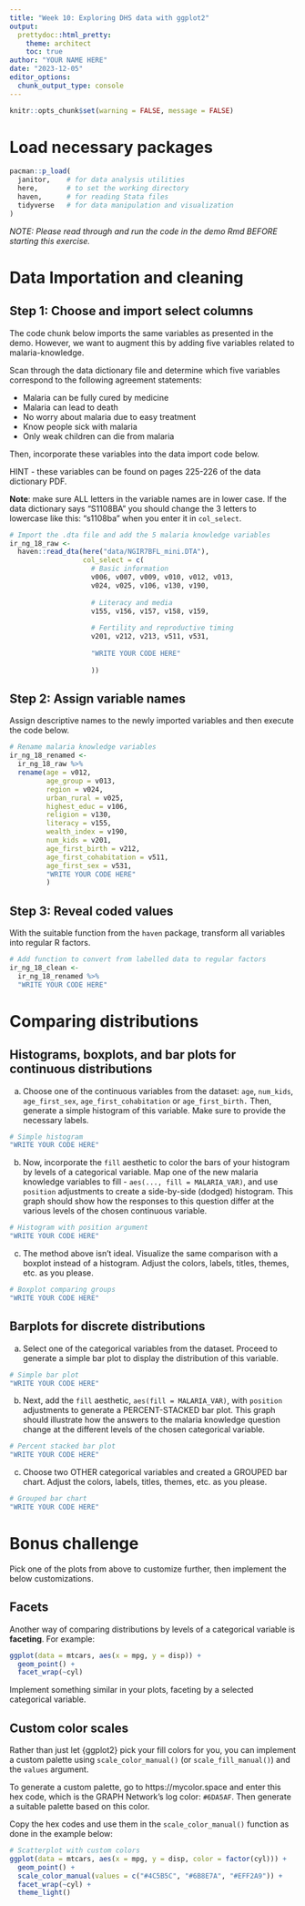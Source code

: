 ```yaml
---
title: "Week 10: Exploring DHS data with ggplot2"
output:
  prettydoc::html_pretty:
    theme: architect
    toc: true
author: "YOUR NAME HERE"
date: "2023-12-05"
editor_options: 
  chunk_output_type: console
---
```


```r
knitr::opts_chunk$set(warning = FALSE, message = FALSE)
```

# Load necessary packages
```r
pacman::p_load(
  janitor,    # for data analysis utilities
  here,       # to set the working directory
  haven,      # for reading Stata files
  tidyverse   # for data manipulation and visualization
)
```

*NOTE: Please read through and run the code in the demo Rmd BEFORE starting this exercise.*

# Data Importation and cleaning

## Step 1: Choose and import select columns

The code chunk below imports the same variables as presented in the demo. However, we want to augment this by adding five variables related to malaria-knowledge.

Scan through the data dictionary file and determine which five variables correspond to the following agreement statements:

-   Malaria can be fully cured by medicine
-   Malaria can lead to death
-   No worry about malaria due to easy treatment
-   Know people sick with malaria
-   Only weak children can die from malaria

Then, incorporate these variables into the data import code below. 

HINT - these variables can be found on pages 225-226 of the data dictionary PDF.

**Note**: make sure ALL letters in the variable names are in lower case. If the data dictionary says "S1108BA" you should change the 3 letters to lowercase like this: "s1108ba" when you enter it in `col_select`.

```r
# Import the .dta file and add the 5 malaria knowledge variables
ir_ng_18_raw <- 
  haven::read_dta(here("data/NGIR7BFL_mini.DTA"),
                  col_select = c(
                    # Basic information
                    v006, v007, v009, v010, v012, v013, 
                    v024, v025, v106, v130, v190,                     
                    
                    # Literacy and media
                    v155, v156, v157, v158, v159, 
                    
                    # Fertility and reproductive timing
                    v201, v212, v213, v511, v531, 
                    
                    "WRITE YOUR CODE HERE" 
                    
                    ))
```


## Step 2: Assign variable names

Assign descriptive names to the newly imported variables and then execute the code below.

```r
# Rename malaria knowledge variables
ir_ng_18_renamed <- 
  ir_ng_18_raw %>% 
  rename(age = v012,
         age_group = v013,
         region = v024,
         urban_rural = v025,
         highest_educ = v106,
         religion = v130,
         literacy = v155,
         wealth_index = v190,
         num_kids = v201,
         age_first_birth = v212,
         age_first_cohabitation = v511,
         age_first_sex = v531, 
         "WRITE YOUR CODE HERE" 
         )
```

## Step 3: Reveal coded values

With the suitable function from the `haven` package, transform all variables into regular R factors.

```r
# Add function to convert from labelled data to regular factors
ir_ng_18_clean <- 
  ir_ng_18_renamed %>% 
  "WRITE YOUR CODE HERE"
```

# Comparing distributions

## Histograms, boxplots, and bar plots for continuous distributions

a.  Choose one of the continuous variables from the dataset: `age`, `num_kids`, `age_first_sex`, `age_first_cohabitation` or `age_first_birth.` Then, generate a simple histogram of this variable. Make sure to provide the necessary labels.

```r
# Simple histogram
"WRITE YOUR CODE HERE"
```

b.  Now, incorporate the `fill` aesthetic to color the bars of your histogram by levels of a categorical variable. Map one of the new malaria knowledge variables to fill - `aes(..., fill = MALARIA_VAR)`, and use `position` adjustments to create a side-by-side (dodged) histogram. This graph should show how the responses to this question differ at the various levels of the chosen continuous variable.

```r
# Histogram with position argument
"WRITE YOUR CODE HERE"
```

c. The method above isn't ideal. Visualize the same comparison with a boxplot instead of a histogram. Adjust the colors, labels, titles, themes, etc. as you please.

```r
# Boxplot comparing groups
"WRITE YOUR CODE HERE"
```

## Barplots for discrete distributions 

a.  Select one of the categorical variables from the dataset. Proceed to generate a simple bar plot to display the distribution of this variable. 

```r
# Simple bar plot
"WRITE YOUR CODE HERE"
```


b.  Next, add the `fill` aesthetic, `aes(fill = MALARIA_VAR)`, with `position` adjustments to generate a PERCENT-STACKED bar plot. This graph should illustrate how the answers to the malaria knowledge question change at the different levels of the chosen categorical variable.

```r
# Percent stacked bar plot
"WRITE YOUR CODE HERE"
```

c. Choose two OTHER categorical variables and created a GROUPED bar chart. Adjust the colors, labels, titles, themes, etc. as you please.

```r
# Grouped bar chart
"WRITE YOUR CODE HERE"
```


# Bonus challenge

Pick one of the plots from above to customize further, then implement the below customizations.

## Facets 

Another way of comparing distributions by levels of a categorical variable is **faceting**. For example:

```r
ggplot(data = mtcars, aes(x = mpg, y = disp)) +
  geom_point() +
  facet_wrap(~cyl)
```

Implement something similar in your plots, faceting by a selected categorical variable.


## Custom color scales

Rather than just let {ggplot2} pick your fill colors for you, you can implement a custom palette using `scale_color_manual()` (or `scale_fill_manual()`) and the `values` argument. 

To generate a custom palette, go to https://mycolor.space and enter this hex code, which is the GRAPH Network's log color: `#6DA5AF`. Then generate a suitable palette based on this color. 

Copy the hex codes and use them in the `scale_color_manual()` function as done in the example below:

```r
# Scatterplot with custom colors
ggplot(data = mtcars, aes(x = mpg, y = disp, color = factor(cyl))) +
  geom_point() +
  scale_color_manual(values = c("#4C5B5C", "#6B8E7A", "#EFF2A9")) +
  facet_wrap(~cyl) +
  theme_light()
```

